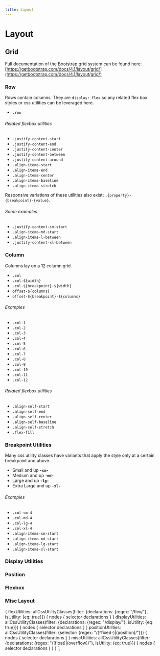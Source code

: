 ```yaml
---
title: Layout
---
```



# Layout



## Grid 


<LayoutGenerator />

Full documentation of the Bootstrap grid system can be found here:
[https://getbootstrap.com/docs/4.1/layout/grid/](https://getbootstrap.com/docs/4.1/layout/grid/)


### Row

Rows contain columns. They are `display: flex` so 
any related flex box styles or css utilities
can be leveraged here.

- `.row`

###### Related flexbox utilities

- `.justify-content-start`
- `.justify-content-end`
- `.justify-content-center`
- `.justify-content-between`
- `.justify-content-around`
- `.align-items-start`
- `.align-items-end`
- `.align-items-center`
- `.align-items-baseline`
- `.align-items-stretch`

Responsive variations of these utilities also exist:
`.{property}-{breakpoint}-{value}`. 

###### Some examples:

- `.justify-content-sm-start`
- `.align-items-md-start`
- `.align-items-l-between`
- `.justify-content-xl-between`


### Column

Columns lay on a 12 column grid. 

- `.col`
- `.col-${width}`
- `.col-${breakpoint}-${width}`
- `offset-${columns}`
- `offset-${breakpoint}-${columns}`

###### Examples

- `.col-1`
- `.col-2`
- `.col-3`
- `.col-4`
- `.col-5`
- `.col-6`
- `.col-7`
- `.col-8`
- `.col-9`
- `.col-10`
- `.col-11`
- `.col-12`

###### Related flexbox utilities

- `.align-self-start`
- `.align-self-end`
- `.align-self-center`
- `.align-self-baseline`
- `.align-self-stretch`
- `.flex-fill`


### Breakpoint Utilities

Many css utility classes have variants that apply
the style only at a certain breakpoint and above.

- Small and up **`-sm-`**
- Medium and up **`-md-`**
- Large and up **`-lg-`**
- Extra Large and up **`-xl-`**

###### Examples

- `.col-sm-4`
- `.col-md-4`
- `.col-lg-4`
- `.col-xl-4`
- `.align-items-sm-start`
- `.align-items-md-start`
- `.align-items-lg-start`
- `.align-items-xl-start`



### Display Utilities

<CSSUtilitiesTable selectors={getCssSelectors(props.data.displayUtilities.nodes)} />

### Position

<CSSUtilitiesTable selectors={getCssSelectors(props.data.positionUtilities.nodes)} />

### Flexbox

<CSSUtilitiesTable selectors={getCssSelectors(props.data.flexUtilities.nodes)} />


### Misc Layout

<CSSUtilitiesTable selectors={getCssSelectors(props.data.miscUtilities.nodes)} />


{
  flexUtilities: allCssUtilityClasses(filter: {declarations: {regex: "/flex/"}, isUtility: {eq: true}}) {
    nodes {
      selector
      declarations
    }
  }
  displayUtilities: allCssUtilityClasses(filter: {declarations: {regex: "/display/"}, isUtility: {eq: true}}) {
    nodes {
      selector
      declarations
    }
  }
  positionUtilities: allCssUtilityClasses(filter: {selector: {regex: "/(^fixed-)|(position)/"}}) {
    nodes {
      selector
      declarations
    }
  }
  miscUtilities: allCssUtilityClasses(filter: {declarations: {regex: "/(float)|(overflow)/"}, isUtility: {eq: true}}) {
    nodes {
      selector
      declarations
    }
  }
}
`;
